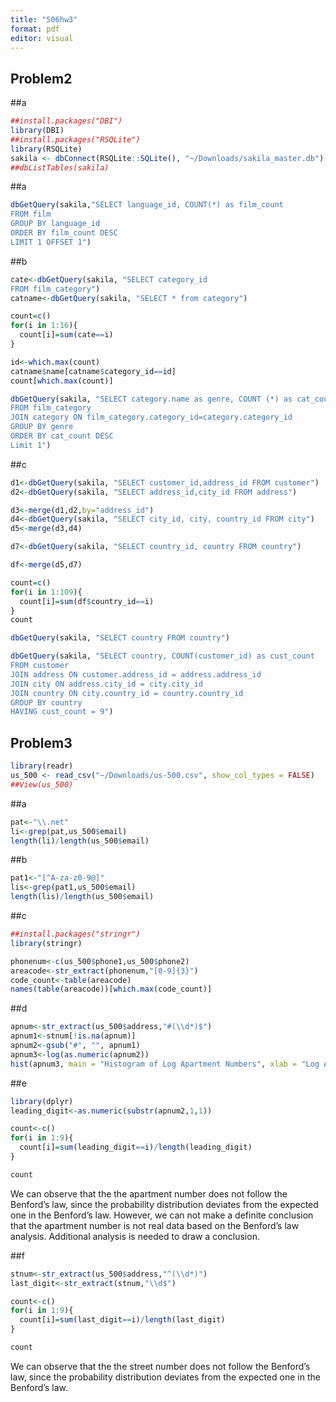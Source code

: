 ```yaml
---
title: "506hw3"
format: pdf
editor: visual
---
```


## Problem2

##a

```r
##install.packages("DBI")
library(DBI)
##install.packages("RSQLite")
library(RSQLite)
sakila <- dbConnect(RSQLite::SQLite(), "~/Downloads/sakila_master.db")
##dbListTables(sakila)
```

##a

```r
dbGetQuery(sakila,"SELECT language_id, COUNT(*) as film_count
FROM film
GROUP BY language_id
ORDER BY film_count DESC
LIMIT 1 OFFSET 1")
```

##b

```r
cate<-dbGetQuery(sakila, "SELECT category_id
FROM film_category")
catname<-dbGetQuery(sakila, "SELECT * from category")

count=c()
for(i in 1:16){
  count[i]=sum(cate==i)
}

id<-which.max(count)
catname$name[catname$category_id==id]
count[which.max(count)]
```

```r
dbGetQuery(sakila, "SELECT category.name as genre, COUNT (*) as cat_count
FROM film_category
JOIN category ON film_category.category_id=category.category_id
GROUP BY genre
ORDER BY cat_count DESC
Limit 1")
```

##c

```r
d1<-dbGetQuery(sakila, "SELECT customer_id,address_id FROM customer")
d2<-dbGetQuery(sakila, "SELECT address_id,city_id FROM address")

d3<-merge(d1,d2,by="address_id")
d4<-dbGetQuery(sakila, "SELECT city_id, city, country_id FROM city")
d5<-merge(d3,d4)

d7<-dbGetQuery(sakila, "SELECT country_id, country FROM country")

df<-merge(d5,d7)

count=c()
for(i in 1:109){
  count[i]=sum(df$country_id==i)
}
count
```

```r
dbGetQuery(sakila, "SELECT country FROM country")
```

```r
dbGetQuery(sakila, "SELECT country, COUNT(customer_id) as cust_count
FROM customer
JOIN address ON customer.address_id = address.address_id
JOIN city ON address.city_id = city.city_id
JOIN country ON city.country_id = country.country_id
GROUP BY country
HAVING cust_count = 9")
```

## Problem3

```r
library(readr)
us_500 <- read_csv("~/Downloads/us-500.csv", show_col_types = FALSE)
##View(us_500)
```

##a

```r
pat<-"\\.net"
li<-grep(pat,us_500$email)
length(li)/length(us_500$email)
```

##b

```r
pat1<-"[^A-za-z0-9@]"
lis<-grep(pat1,us_500$email)
length(lis)/length(us_500$email)
```

##c

```r
##install.packages("stringr")
library(stringr)
```

```r
phonenum<-c(us_500$phone1,us_500$phone2)
areacode<-str_extract(phonenum,"[0-9]{3}")
code_count<-table(areacode)
names(table(areacode))[which.max(code_count)]
```

##d

```r
apnum<-str_extract(us_500$address,"#(\\d*)$")
apnum1<-stnum[!is.na(apnum)]
apnum2<-gsub("#", "", apnum1)
apnum3<-log(as.numeric(apnum2))
hist(apnum3, main = "Histogram of Log Apartment Numbers", xlab = "Log Apartment Numbers")
```

##e

```r
library(dplyr)
leading_digit<-as.numeric(substr(apnum2,1,1))

count<-c()
for(i in 1:9){
  count[i]=sum(leading_digit==i)/length(leading_digit)
}

count
```

We can observe that the the apartment number does not follow the Benford's law, since the probability distribution deviates from the expected one in the Benford's law. However, we can not make a definite conclusion that the apartment number is not real data based on the Benford's law analysis. Additional analysis is needed to draw a conclusion.

##f

```r
stnum<-str_extract(us_500$address,"^(\\d*)")
last_digit<-str_extract(stnum,"\\d$")

count<-c()
for(i in 1:9){
  count[i]=sum(last_digit==i)/length(last_digit)
}

count
```

We can observe that the the street number does not follow the Benford's law, since the probability distribution deviates from the expected one in the Benford's law.
